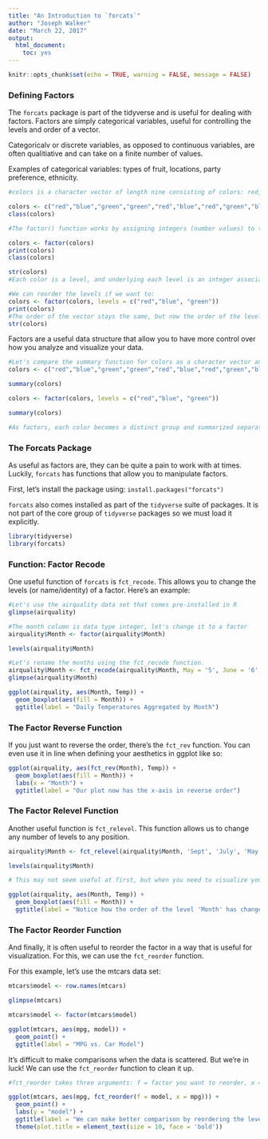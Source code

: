 ```yaml
---
title: "An Introduction to `forcats`"
author: "Joseph Walker"
date: "March 22, 2017"
output: 
  html_document: 
    toc: yes
---
```


```r
knitr::opts_chunk$set(echo = TRUE, warning = FALSE, message = FALSE)
```

### Defining Factors
The `forcats` package is part of the tidyverse and is useful for dealing with factors. Factors are simply categorical variables, useful for controlling the levels and order of a vector.

Categoricalv or discrete variables, as opposed to continuous variables, are often qualitiative and can take on a finite number of values.

Examples of categorical variables: types of fruit, locations, party preference, ethnicity.

```r
#colors is a character vector of length nine consisting of colors: red, blue, & green

colors <- c("red","blue","green","green","red","blue","red","green","blue")
class(colors)

#The factor() function works by assigning integers (number values) to the categorical values (red, blue, green) of the vector or variable. 

colors <- factor(colors)
print(colors)
class(colors)

str(colors)
#Each color is a level, and underlying each level is an integer associated with that level; red = 3, green = 2, blue = 1. The order of the levels is assigned alphabetically to the integer: b = 1, g = 2, r = 3.

#We can reorder the levels if we want to:
colors <- factor(colors, levels = c("red","blue", "green"))
print(colors)
#The order of the vector stays the same, but now the order of the levels has changed so that red = 1, blue = 2, green = 3
str(colors)
```

Factors are a useful data structure that allow you to have more control over how you analyze and visualize your data.
```r
#Let's compare the summary function for colors as a character vector and as a factor.
colors <- c("red","blue","green","green","red","blue","red","green","blue")

summary(colors)

colors <- factor(colors, levels = c("red","blue", "green"))

summary(colors)

#As factors, each color becomes a distinct group and summarized separately.
```

### The Forcats Package
As useful as factors are, they can be quite a pain to work with at times. Luckily, `forcats` has functions that allow you to manipulate factors. 


First, let's install the package using:
`install.packages("forcats")`

`forcats` also comes installed as part of the `tidyverse` suite of packages. It is not part of the core group of `tidyverse` packages so we must load it explicitly.

```r
library(tidyverse)
library(forcats)
```

### Function: Factor Recode
One useful function of `forcats` is `fct_recode`. This allows you to change the levels (or name/identity) of a factor. Here's an example:

```r
#Let's use the airquality data set that comes pre-installed in R
glimpse(airquality)

#The month column is data type integer, let's change it to a factor 
airquality$Month <- factor(airquality$Month)

levels(airquality$Month)

#Let's rename the months using the fct_recode function. 
airquality$Month <- fct_recode(airquality$Month, May = '5', June = '6', July = '7', Aug = '8', Sept = '9')
glimpse(airquality$Month)

ggplot(airquality, aes(Month, Temp)) +
  geom_boxplot(aes(fill = Month)) +
  ggtitle(label = "Daily Temperatures Aggregated by Month")
```

### The Factor Reverse Function
If you just want to reverse the order, there's the `fct_rev` function. You can even use it in line when defining your aesthetics in ggplot like so:
```r

ggplot(airquality, aes(fct_rev(Month), Temp)) +
  geom_boxplot(aes(fill = Month)) +
  labs(x = "Month") +
  ggtitle(label = "Our plot now has the x-axis in reverse order")
```

### The Factor Relevel Function
Another useful function is `fct_relevel`. This function allows us to change any number of levels to any position.
```r
airquality$Month <- fct_relevel(airquality$Month, 'Sept', 'July', 'May', 'Aug', 'June')

levels(airquality$Month)

# This may not seem useful at first, but when you need to visualize your data in a particular way, the fct_relevel function is extremely useful...

ggplot(airquality, aes(Month, Temp)) +
  geom_boxplot(aes(fill = Month)) +
  ggtitle(label = "Notice how the order of the level 'Month' has changed")
```

### The Factor Reorder Function

And finally, it is often useful to reorder the factor in a way that is useful for visualization. For this, we can use the `fct_reorder` function.

For this example, let's use the mtcars data set:
```r
mtcars$model <- row.names(mtcars)

glimpse(mtcars)

mtcars$model <- factor(mtcars$model)

ggplot(mtcars, aes(mpg, model)) +
  geom_point() +
  ggtitle(label = "MPG vs. Car Model")

```

It's difficult to make comparisons when the data is scattered. But we're in luck! We can use the `fct_reorder` function to clean it up.

```r
#fct_reorder takes three arguments: f = factor you want to reorder, x = the variable in which the order will be based upon, and optionally fun (a function to  be used if there are multiple values of x for each value of f.) Here we focus on only the first two arguments.

ggplot(mtcars, aes(mpg, fct_reorder(f = model, x = mpg))) +
  geom_point() +
  labs(y = "model") +
  ggtitle(label = "We can make better comparison by reordering the levels based on the mpg values!") +
  theme(plot.title = element_text(size = 10, face = 'bold'))

```



